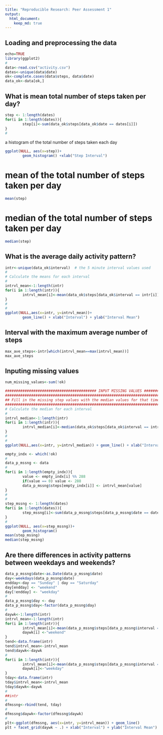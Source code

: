 ```yaml
---
title: "Reproducible Research: Peer Assessment 1"
output: 
  html_document:
    keep_md: true
---
```



## Loading and preprocessing the data
```r
echo=TRUE
library(ggplot2)
#
data<-read.csv("activity.csv")
dates<-unique(data$date)
ok<-complete.cases(data$steps, data$date)
data_ok<-data[ok,]
```


## What is mean total number of steps taken per day?

```r

step <- 1:length(dates)
for(i in 1:length(dates)){
        step[i]<-sum(data_ok$steps[data_ok$date == dates[i]])
}
#    
```
a histogram of the total number of steps taken each day
```r
ggplot(NULL, aes(x=step))+
        geom_histogram() +xlab("Step Interval")
```

# mean  of the total number of steps taken per day

```r
mean(step)
```

# median of the total number of steps taken per day

```r
median(step)
```

## What is the average daily activity pattern?

```r
intr<-unique(data_ok$interval)  # the 5 minute interval values used
#
# Calculate the means for each interval
#
intrvl_mean<-1:length(intr)
for(i in 1:length(intr)){
        intrvl_mean[i]<-mean(data_ok$steps[data_ok$interval == intr[i]])
}
#
#
ggplot(NULL,aes(x=intr, y=intrvl_mean))+
        geom_line() + xlab("Interval") + ylab("Interval Mean")
```

## Interval with the maximum average number of steps
```r
max_ave_steps<-intr[which(intrvl_mean==max(intrvl_mean))]  
max_ave_steps
```

## Inputing missing values
```r
num_missing_values<-sum(!ok)

########################################## INPUT MISSING VALUES ###########################################
###########################################################################################################
## Fill in the missing step values with the median values for that time interval and put in DF data_p_mssng #
###########################################################################################################
# Calculate the median for each interval
#
intrvl_median<-1:length(intr)
for(i in 1:length(intr)){
        intrvl_median[i]<-median(data_ok$steps[data_ok$interval == intr[i]])
}
#
#
ggplot(NULL,aes(x=intr, y=intrvl_median)) + geom_line() + xlab("Interval") + ylab("Interval Median")
```

```r
empty_indx <- which(!ok)
#
data_p_mssng <- data
#
for(i in 1:length(empty_indx)){
        value <- empty_indx[i] %% 288
        if(value == 0) value <- 288
        data_p_mssng$steps[empty_indx[i]] <- intrvl_mean[value]
}     
#
#
step_mssng <- 1:length(dates)
for(i in 1:length(dates)){
        step_mssng[i]<-sum(data_p_mssng$steps[data_p_mssng$date == dates[i]])
}
#        
ggplot(NULL, aes(x=step_mssng))+
        geom_histogram() 
mean(step_mssng)
median(step_mssng)
```


## Are there differences in activity patterns between weekdays and weekends?
```r
data_p_mssng$date<-as.Date(data_p_mssng$date)
day<-weekdays(data_p_mssng$date)
endday<-day == "Sunday" | day == "Saturday"
day[endday] <- "weekend"
day[!endday] <- "weekday"
#
data_p_mssng$day <- day
data_p_mssng$day<-factor(data_p_mssng$day)
#
daywk<-1:length(intr)
intrvl_mean<-1:length(intr)
for(i in 1:length(intr)){
        intrvl_mean[i]<-mean(data_p_mssng$steps[data_p_mssng$interval == intr[i]&data_p_mssng$day=="weekend"])
        daywk[i] <-"weekend"
}
tend<-data.frame(intr)
tend$intrvl_mean<-intrvl_mean
tend$daywk<-daywk
#
for(i in 1:length(intr)){
        intrvl_mean[i]<-mean(data_p_mssng$steps[data_p_mssng$interval == intr[i]&data_p_mssng$day=="weekday"])
        daywk[i]<-"weekday"
}
tday<-data.frame(intr)
tday$intrvl_mean<-intrvl_mean
tday$daywk<-daywk
#
##intr
#
dfmssng<-rbind(tend, tday)
#
dfmssng$daywk<-factor(dfmssng$daywk)
#
plt<-ggplot(dfmssng, aes(x=intr, y=intrvl_mean)) + geom_line()
plt + facet_grid(daywk ~ .) + xlab("Interval") + ylab("Interval Mean")
```
